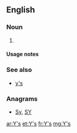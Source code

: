 {{also|ys|Ys|YS|yS|y's|-ys|-yś}}
==English==

===Noun===
{{head|en|noun plural form}}

# {{plural of|Y|lang=en}}

====Usage notes====
{{U:en:plurals of letters}}

===See also===
* [[y's]]

===Anagrams===
* [[Sy#English|Sy]], [[SY#English|SY]]

[[ar:Y's]]
[[et:Y's]]
[[fr:Y's]]
[[mg:Y's]]